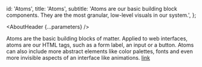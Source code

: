 

  id: 'Atoms',
  title: 'Atoms',
  subtitle:
    'Atoms are our basic building block components. They are the most granular, low-level visuals in our system.',
};

<Meta title="Atoms/About" />

<AboutHeader {...parameters} />

Atoms are the basic building blocks of matter. Applied to web interfaces, atoms are our HTML tags, such as a form label, an input or a button. Atoms can also include more abstract elements like color palettes, fonts and even more invisible aspects of an interface like animations. [link](https://bradfrost.com/blog/post/atomic-web-design/#atoms)

<TableOfContents links={[]} />
